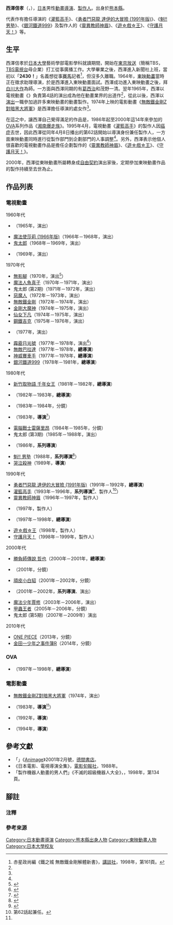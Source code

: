 {{Notability Unreferenced|time=2017-01-28T15:05:28+00:00}}
{{NoteTA|G1=Games}}
{{japanese|japanese=西沢 信孝|kana=にしざわ のぶたか|romaji=Nishizawa Nobutaka}}
'''西澤信孝'''（{{lang-ja|西沢 信孝}}，{{bd|1940年|3月8日|2015年|3月4日<ref name="okano">{{Cite web|url=https://twitter.com/Takeshi_Okano/status/582909591333134336|title=2015年3月31日 7:17 (JST)|publisher=[[岡野剛|岡野剛]]的Twitter帳戶|accessdate=2016-12-23|language=ja}}</ref>}}），[[日本|日本]]男性[[動畫|動畫]][[導演|導演]]、[[執行製作人|製作人]]。出身於[[熊本縣|熊本縣]]。

代表作有擔任導演的《[[灌籃高手|灌籃高手]]》、《[[勇者鬥惡龍_達伊的大冒險|勇者鬥惡龍 達伊的大冒險 (1991年版)]]》、《[[魁！！男塾|魁!! 男塾]]》、《[[銀河鐵道999|銀河鐵道999]]》及製作人的《[[靈異教師神眉|靈異教師神眉]]》、《[[遊戲王_(動畫)|遊☆戲☆王]]》、《[[守護月天|守護月天！]]》等。

== 生平 ==
西澤信孝於[[日本大學|日本大學]]藝術學部電影學科就讀期間，開始在[[東京放送控股|東京放送]]（簡稱TBS，[[TBS電視台|TBS電視台]]母企業）打工從事廣播工作。大學畢業之後，西澤進入新聞社上班，當初以「'''2430！'''」名義想從事[[賽馬|賽馬]]記者<ref name="Kurogane161">赤星政尚編《鐵之城 無敵鐵金剛解體新書》，[[講談社|講談社]]，1998年，第161頁。</ref>，但沒多久離職。1964年，[[東映動畫|東映動畫]]當時正在徵求助理導演，於是西澤進入東映動畫面試。西澤成功進入東映動畫之後，拜[[白川大作|白川大作]]為師。一方面與西澤同期的有[[葛西治|葛西治]]和茂野一清。翌年1965年，西澤以電視動畫《{{lang|ja|{{link-ja|ハッスルパンチ|ハッスルパンチ}}}}》負責第4話的演出成為他在動畫業界的出道作<ref name="Kurogane161" />，從此以後，西澤以[[戲劇|演出]]一職參加過許多東映動畫的動畫製作。1974年上映的電影動畫《[[無敵鐵金剛|無敵鐵金剛Z對暗黑大將軍]]》是西澤擔任導演的處女作<ref name="Kurogane161" />。

在這之中，讓西澤自己覺得滿足的作品是，1986年起至2000年這14年來參加的[[OVA|OVA]]系列作品《[[湘南爆走族|湘南爆走族]]》。1995年4月，電視動畫《[[灌籃高手|灌籃高手]]》的製作人{{link-ja|籏野義文|籏野義文}}因[[口腔癌|癌症]]去世，因此西澤從同年4月8日播出的第62話開始以導演身份兼任製作人，一方面東映動畫同時進行從製作部門到企劃部門的人事調整<ref name="Kurogane161" />。另外，西澤表示他個人很喜歡的電視動畫作品是擔任企劃製作的《[[靈異教師神眉|靈異教師神眉]]》、《[[遊戲王_(動畫)|遊☆戲☆王]]》、《[[守護月天|守護月天！]]》{{來源請求}}。

2000年，西澤從東映動畫所屬轉身成[[自由職業|自由契約]]演出家後，定期參加東映動畫作品的製作持續至去世為止。

== 作品列表 ==
=== 電視動畫 ===
; 1960年代
* {{lang|ja|{{link-ja|ハッスルパンチ|ハッスルパンチ}}}}（1965年，演出）
* [[魔法使莎莉|魔法使莎莉 (1966年版)]]（1966年－1968年，演出）
* [[鬼太郎|鬼太郎]]（1968年－1969年，演出）
* {{link-ja|夠了！阿太郎|もーれつア太郎|夠了！阿太郎 (1969年版)}}（1969年，演出）

; 1970年代
* [[無影腳_(漫畫)|無影腳]]（1970年，演出<ref>{{Cite web|url=http://www.toei-anim.co.jp/lineup/tv/kickno_oni/|title=無影腳|publisher=[[東映動畫|東映動畫]]|accessdate=2016-12-23|language=ja|archive-date=2016-12-28|archive-url=https://web.archive.org/web/20161228045807/http://www.toei-anim.co.jp/lineup/tv/kickno_oni/|dead-url=no}}</ref>）
* [[魔法人魚真子|魔法人魚真子]]（1970年－1971年，演出）
* 鬼太郎 (第2期)（1971年－1972年，演出）
* [[惡魔人|惡魔人]]（1972年－1973年，演出）
* [[無敵鐵金剛|無敵鐵金剛]]（1972年－1974年，演出）
* [[金剛大魔神|金剛大魔神]]（1974年－1975年，演出）
* [[仙女下凡|仙女下凡]]（1974年－1975年，演出）
* [[鋼鐵吉克|鋼鐵吉克]]（1975年－1976年，演出）
* {{link-ja|世界名作童話 白鳥王子|世界名作童話 白鳥の王子}}（1977年，演出）
* [[霹靂日光號|霹靂日光號]]（1977年－1978年，演出<ref>{{Cite web|url=http://www.toei-anim.co.jp/lineup/tv/danguard_a/|title=霹靂日光號|publisher=東映動畫|accessdate=2016-12-23|language=ja|archive-date=2016-06-09|archive-url=https://web.archive.org/web/20160609004036/http://www.toei-anim.co.jp/lineup/tv/danguard_a/|dead-url=no}}</ref>）
* [[無敵巴拉達|無敵巴拉達]]（1977年－1978年，'''總導演'''）
* [[神威賽車手|神威賽車手]]（1977年－1978年，'''總導演'''）
* [[銀河鐵道999|銀河鐵道999]]（1978年－1981年，'''總導演'''）

; 1980年代
* [[千年女王|新竹取物語 千年女王]]（1981年－1982年，'''總導演'''）
* {{link-ja|我是妙殿下！|パタリロ!}}（1982年－1983年，'''總導演'''）
* {{link-ja|騎士愛我|愛してナイト}}（1983年－1984年，分鏡）
* {{link-ja|我是妙殿下！#劇場動畫|パタリロ!#劇場アニメ|我是妙殿下！星塵計劃}}（1983年，'''導演'''<ref name="#1">{{Cite web|url=https://mediaarts-db.bunka.go.jp/an/anime_series/1594|title=我是妙殿下！星塵計劃|publisher=媒體藝術資料庫|accessdate=2016-09-28|language=ja|archive-date=2018-10-19|archive-url=https://web.archive.org/web/20181019001805/https://mediaarts-db.bunka.go.jp/an/anime_series/1594|dead-url=no}}</ref>）
* [[雷射戰士|電腦戰士雷薩里昂]]（1984年－1985年，分鏡）
* 鬼太郎 (第3期)（1985年－1988年，演出）
* {{link-ja|一氣人|剛Q超児イッキマン}}（1986年，'''系列導演'''）
* [[魁！！男塾|魁!! 男塾]]（1988年，'''系列導演'''<ref>{{Cite web|url=http://www.toei-anim.co.jp/lineup/tv/otokojuku/|title=魁!! 男塾|publisher=東映動畫|accessdate=2016-12-23|language=ja|archive-date=2016-05-30|archive-url=https://web.archive.org/web/20160530071406/http://www.toei-anim.co.jp/lineup/tv/otokojuku/|dead-url=no}}</ref>）
* [[哭泣殺神|哭泣殺神]]（1989年，'''導演'''）

; 1990年代
* [[勇者鬥惡龍_達伊的大冒險|勇者鬥惡龍 達伊的大冒險 (1991年版)]]（1991年－1992年，'''總導演'''）
* [[灌籃高手|灌籃高手]]（1993年－1996年，'''系列導演'''<ref>{{cite web|url=https://anime.eiga.com/program/103217/|title=灌籃高手：作品情報|publisher=Anime Hack|accessdate=2020-09-19|language=ja|archive-date=2019-05-07|archive-url=https://web.archive.org/web/20190507042443/https://anime.eiga.com/program/103217/|dead-url=no}}</ref>、製作人<ref group="注">第62話起兼任。</ref>）
* [[靈異教師神眉|靈異教師神眉]]（1996年－1997年，製作人）
* {{lang|ja|{{link-ja|あずみマンマ·ミーア|あずみマンマ・ミーア}}}}（1997年，製作人）
* {{link-ja|酷哥爆走族|荒くれKNIGHT}}（1997年－1998年，'''總導演'''）
* [[遊戲王_(動畫)|遊☆戲☆王]]（1998年，製作人）
* [[守護月天|守護月天！]]（1998年－1999年，製作人）

; 2000年代
* [[勝負師傳說|勝負師傳說 哲也]]（2000年－2001年，'''總導演'''）
* {{link-ja|上班族金太郎|サラリーマン金太郎}}（2001年，分鏡）
* [[頑皮小白貂|頑皮小白貂]]（2001年－2002年，分鏡）
* {{link-ja|野野子|ののちゃん}}（2001年－2002年，'''系列導演'''、演出）
* [[魔法少年賈修|魔法少年賈修]]（2003年－2006年，演出）
* [[甲蟲王者|甲蟲王者]]（2005年－2006年，分鏡）
* 鬼太郎 (第5期)（2007年－2009年）演出

; 2010年代
* [[ONE_PIECE_(動畫)|ONE PIECE]]（2013年，分鏡）
* [[金田一少年之事件簿_(動畫)|金田一少年之事件簿R]]（2014年，分鏡）

=== OVA ===
* {{link-ja|酷哥爆走族|荒くれKNIGHT}}（1997年－1998年，'''總導演'''）

=== 電影動畫 ===
* [[無敵鐵金剛|無敵鐵金剛Z對暗黑大將軍]]（1974年，演出）
* {{link-ja|我是妙殿下！#劇場動畫|パタリロ!#劇場アニメ|我是妙殿下！星塵計劃}}（1983年，'''導演'''<ref name="#1"/>）
* {{link-ja|勇者鬥惡龍 達伊的大冒險：突破吧!! 新生6大將軍|ドラゴンクエスト ダイの大冒険 ぶちやぶれ!!新生6大将軍}}（1992年，'''導演'''）
* {{link-ja|灌籃高手 (1994年電影動畫)|スラムダンク (1994年の映画)|劇場版 灌籃高手}}（1994年，'''導演'''）

== 參考文獻 ==
* 「{{lang|ja|この人に話を聞きたい 第28回}}」《[[Animage|Animage]]》2001年2月號，[[德間書店|德間書店]]。
* 《日本電影、電視導演全集》，[[電影旬報社|電影旬報社]]，1988年。
* 「製作機器人動畫的男人們」《不滅的超級機器人大全》，{{link-ja|二見書房|二見書房}}，1998年，第134頁。

== 腳註 ==
=== 注釋 ===
{{reflist|group="注"}}

=== 參考來源 ===
{{reflist}}

{{西澤信孝執導作品}}
{{DEFAULTSORT:Nishizawa Nobutaka}}
[[Category:日本動畫導演|Category:日本動畫導演]]
[[Category:熊本縣出身人物|Category:熊本縣出身人物]]
[[Category:東映動畫人物|Category:東映動畫人物]]
[[Category:日本大學校友|Category:日本大學校友]]